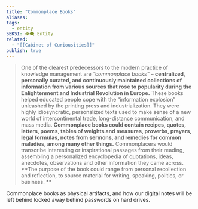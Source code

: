 ```yaml
---
title: "Commonplace Books"
aliases: 
tags:
  - entity
SEKSI: 👁️‍🗨️ Entity
related:
  - "[[Cabinet of Curiousities]]"
publish: true
---
```



> One of the clearest predecessors to the modern practice of knowledge management are _“commonplace books”_ – **centralized, personally curated, and continuously maintained collections of information from various sources that rose to popularity during the Enlightenment and Industrial Revolution in Europe.** These books helped educated people cope with the “information explosion” unleashed by the printing press and industrialization. They were highly idiosyncratic, personalized texts used to make sense of a new world of intercontinental trade, long-distance communication, and mass media. **Commonplace books could contain recipes, quotes, letters, poems, tables of weights and measures, proverbs, prayers, legal formulas, notes from sermons, and remedies for common maladies, among many other things.** Commonplacers would transcribe interesting or inspirational passages from their reading, assembling a personalized encyclopedia of quotations, ideas, anecdotes, observations and other information they came across. **The purpose of the book could range from personal recollection and reflection, to source material for writing, speaking, politics, or business. **

Commonplace books as physical artifacts, and how our digital notes will be left behind locked away behind passwords on hard drives.
